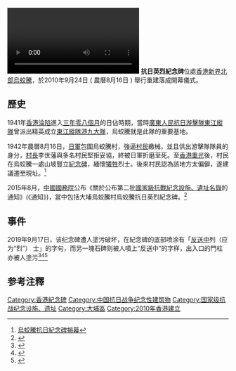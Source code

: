 [[File:2021年4月4日_清明祭英魂：香港小村传续抗战家国情.webm|thumb]]
'''抗日英烈紀念碑'''位處[[香港|香港]][[北區_(香港)|新界北部]][[烏蛟騰|烏蛟騰]]，於2010年9月24日 ( 農曆8月16日 ) 舉行重建落成開幕儀式。

==歷史==
1941年[[香港淪陷|香港淪陷]]進入[[三年零八個月|三年零八個月]]的日佔時期，當時[[廣東人民抗日游擊隊東江縱隊|廣東人民抗日游擊隊東江縱隊]]曾派出精英成立[[東江縱隊港九大隊|東江縱隊港九大隊]]，烏蛟騰就是此隊的重要基地。

1942年農曆8月16日，[[日軍|日軍]]包圍烏蛟騰村，強逼[[村民|村民]]繳械，並且供出游擊隊隊員的身分，[[村長|村長]]李世藩與多名村民堅拒妥協，終被日軍折磨至死。至[[香港重光|香港重光]]後，村民在烏蛟騰一處山坡豎立[[紀念碑|紀念碑]]，緬懷[[犧牲|犧牲]]烈士。後來村民認為該地方太偏僻，遂建議遷至現址。<ref>[http://hk.news.yahoo.com/article/100923/3/kdhs.html 烏蛟騰抗日紀念碑揭幕]</ref>

2015年8月，[[中國國務院|中國國務院]]公布《關於公布第二批[[國家級抗戰紀念設施、遺址名錄|國家級抗戰紀念設施、遺址名錄]]的通知》(《通知》)，當中包括大埔烏蛟騰村烏蛟騰抗日英烈紀念碑。<ref>{{cite newspaper|url=http://hk.on.cc/hk/bkn/cnt/news/20150824/bkn-20150824112713429-0824_00822_001.html|title=烏蛟騰抗日英烈紀念碑　列國家抗戰紀念遺址|date=2015年8月24日|newspaper=[[東方日報_(香港)|東方日報 (香港)]]|accessdate=2015年10月5日|archive-date=2019年11月2日|archive-url=https://web.archive.org/web/20191102101334/https://hk.on.cc/hk/bkn/cnt/news/20150824/bkn-20150824112713429-0824_00822_001.html|dead-url=no}}</ref>

==事件==
2019年9月17日，该纪念碑遭人塗污破坏，在紀念碑的底部喷涂有「[[反送中|反送中]]列（应为“烈”） 士」的字句，而另一塊石碑则被人噴上“反送中”的字样，出入口的門柱亦被人塗污<ref>{{cite newspaper|url=https://news.now.com/home/local/player?newsId=363106|title=烏蛟騰抗日英烈紀念碑被塗污破壞|date=2019-09-17|newspaper=Now新闻|archive-date=2019-10-03 |archive-url=https://web.archive.org/web/20191003213341/https://news.now.com/home/local/player%3FnewsId%3D363106 |dead-url=no }}</ref><ref>{{cite web|url=http://www.meetinghk.com/archives/36383|title=烏蛟騰烈士紀念碑再遭塗污 志願者清潔獻花|date=2019-09-29|website=識港|archive-date=2021-06-03 |archive-url=https://web.archive.org/web/20210603152752/http://www.meetinghk.com/archives/36383 |dead-url=no }}</ref><ref>{{cite web|url=https://www.youtube.com/watch?v=c1LLBL4NXbQ|title=【短片】大埔烏蛟騰抗日烈士紀念碑被塗上「反修例」標語|date=2019-09-17|archive-date=2021-06-02 |archive-url=https://web.archive.org/web/20210602220452/https://www.youtube.com/watch?v=c1LLBL4NXbQ |dead-url=no }}</ref>

== 参考注釋 ==
{{reflist}}

[[Category:香港紀念碑|Category:香港紀念碑]]
[[Category:中国抗日战争纪念性建筑物|Category:中国抗日战争纪念性建筑物]]
[[Category:国家级抗战纪念设施、遗址|Category:国家级抗战纪念设施、遗址]]
[[Category:大埔區|Category:大埔區]]
[[Category:2010年香港建立|Category:2010年香港建立]]

{{coord|22.508998|114.234615|display=title}}